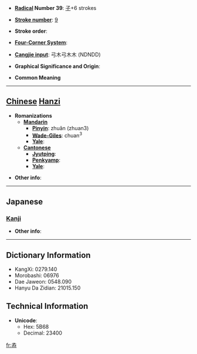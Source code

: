 * '''[[Wiktionary:Chinese radical index| Radical]] Number 39''': [[Wiktionary:Chinese radical index 子|子]]+6 strokes

* '''[[Wiktionary:Chinese total strokes index|Stroke number]]''': [[Wiktionary:Chinese total strokes index 9|9]]

* '''Stroke order''': 

* '''[[Wiktionary:Chinese four corner index|Four-Corner System]]''': 

* '''[[Wiktionary:Chinese Cangjie index|Cangjie input]]''': 弓木弓木木 (NDNDD)

* '''Graphical Significance and Origin''': 

* '''Common Meaning'''

----

== [[Chinese]] [[Hanzi]] ==

* '''Romanizations'''
** '''[[Mandarin]]'''
*** '''[[Pinyin]]''': zhuǎn (zhuan3)
*** '''[[Wade-Giles]]''': chuan<sup>3</sup>
*** '''[[Yale]]''': 
** '''[[Cantonese]]'''
*** '''[[Jyutping]]''':
*** '''[[Penkyamp]]''': 
*** '''[[Yale]]''': 

* '''Other info''': 

----

==Japanese==
===[[Kanji]]===
{{kanji|on readings=[[せん]] (sen), [[じゅう]] (jū), [[にゅう]] (nyū)|kun readings=[[つつしむ]] (tsutsushimu), [[よわい]] (yowai), [[みなお]] (minashgo)}}

* '''Other info''':  

----

== Dictionary Information ==

* KangXi: 0279.140
* Morobashi: 06976
* Dae Jaweon: 0548.090
* Hanyu Da Zidian: 21015.150

== Technical Information ==

* '''Unicode''':
** Hex: 5B68
** Decimal: 23400

[[fr:孨]]